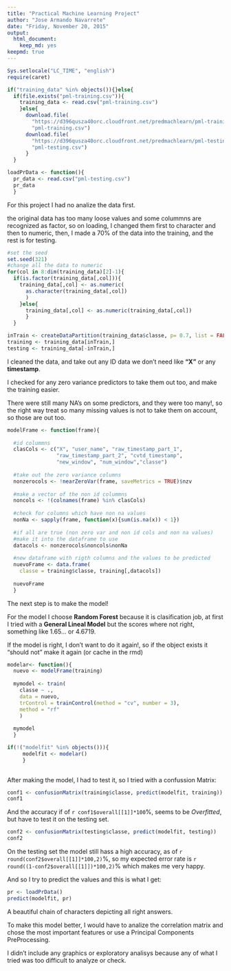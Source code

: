 ```yaml
---
title: "Practical Machine Learning Project"
author: "Jose Armando Navarrete"
date: "Friday, November 20, 2015"
output: 
  html_document: 
    keep_md: yes
keepmd: true
---
```


```r
Sys.setlocale("LC_TIME", "english")
require(caret)

if("training_data" %in% objects()){}else{
  if(file.exists("pml-training.csv")){
    training_data <- read.csv("pml-training.csv")
    }else{
      download.file(
        "https://d396qusza40orc.cloudfront.net/predmachlearn/pml-training.csv",
        "pml-training.csv")
      download.file(
        "https://d396qusza40orc.cloudfront.net/predmachlearn/pml-testing.csv",
        "pml-testing.csv")
      }
  }

loadPrData <- function(){
  pr_data <- read.csv("pml-testing.csv")
  pr_data
  }
```

For this project I had no analize the data first.  

the original data has too many loose values and some colummns are recognized as factor, so on loading, I changed them first to character and then to numeric, then, I made a 70% of the data into the training, and the rest is for testing.


```r
#set the seed
set.seed(321)
#change all the data to numeric
for(col in 8:dim(training_data)[2]-1){
  if(is.factor(training_data[,col])){
    training_data[,col] <- as.numeric(
      as.character(training_data[,col])
      )
    }else{
      training_data[,col] <- as.numeric(training_data[,col])
      }
  }

inTrain <- createDataPartition(training_data$classe, p= 0.7, list = FALSE)
training <- training_data[inTrain,]
testing <- training_data[-inTrain,]

```

I cleaned the data, and take out any ID data we don't need like **"X"** or any **timestamp**.  

I checked for any zero variance predictors to take them out too, and make the training easier.  

There were still many NA's on some predictors, and they were too many!, so the right way treat so many missing values is not to take them on account, so those are out too.  

```r
modelFrame <- function(frame){
  
  #id colummns
  clasCols <- c("X", "user_name", "raw_timestamp_part_1",
                "raw_timestamp_part_2", "cvtd_timestamp",
                "new_window", "num_window","classe")
  
  #take out the zero variance columns
  nonzerocols <- !nearZeroVar(frame, saveMetrics = TRUE)$nzv
  
  #make a vector of the non id colummns
  noncols <- !(colnames(frame) %in% clasCols)
  
  #check for columns which have non na values
  nonNa <- sapply(frame, function(x){sum(is.na(x)) < 1})
  
  #if all are true (non zero var and non id cols and non na values)
  #make it into the dataframe to use
  datacols <- nonzerocols&noncols&nonNa
  
  #new dataframe with rigth columns and the values to be predicted
  nuevoFrame <- data.frame(
    classe = training$classe, training[,datacols])
  
  nuevoFrame
  }

```

The next step is to make the model!  

For the model I choose **Random Forest** because it is clasification job, at first I tried with a **General Lineal Model** but the scores where not right, something like 1.65... or 4.6719.  

If the model is right, I don't want to do it again!, so if the object exists it "should not" make it again (or cache in the rmd)

```r
modelar<- function(){
  nuevo <- modelFrame(training)
  
  mymodel <- train(
    classe ~ .,
    data = nuevo,
    trControl = trainControl(method = "cv", number = 3),
    method = "rf"
    )
  
  mymodel
  }

if(!("modelfit" %in% objects())){
     modelfit <- modelar()
     }
     
```
  
After making the model, I had to test it, so I tried with a confussion Matrix:  

```r
conf1 <- confusionMatrix(training$classe, predict(modelfit, training))
conf1

```
     
And the accuracy if of `r conf1$overall[[1]]*100`%, seems to be *Overfitted*, but have to test it on the testing set.  

```r
conf2 <- confusionMatrix(testing$classe, predict(modelfit, testing))
conf2

```
   
On the testing set the model still hass a high accuracy, as of `r round(conf2$overall[[1]]*100,2)`%, so my expected error rate is `r round((1-conf2$overall[[1]])*100,2)`% which makes me very happy.

And so I try to predict the values and this is what I get:

```r
pr <- loadPrData()
predict(modelfit, pr)
```

A beautiful chain of characters depicting all right answers.

To make this model better, I would have to analize the correlation matrix and chose the most important features or use a Principal Components PreProcessing.

I didn't include any graphics or exploratory analisys because any of what I tried was too difficult to analyze or check.